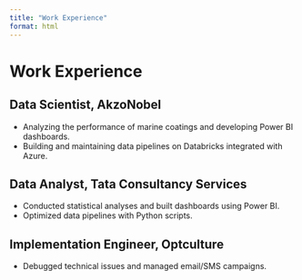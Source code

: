 ```yaml
---
title: "Work Experience"
format: html
---
```


# Work Experience

## Data Scientist, AkzoNobel
- Analyzing the performance of marine coatings and developing Power BI dashboards.
- Building and maintaining data pipelines on Databricks integrated with Azure.

## Data Analyst, Tata Consultancy Services
- Conducted statistical analyses and built dashboards using Power BI.
- Optimized data pipelines with Python scripts.

## Implementation Engineer, Optculture
- Debugged technical issues and managed email/SMS campaigns.
